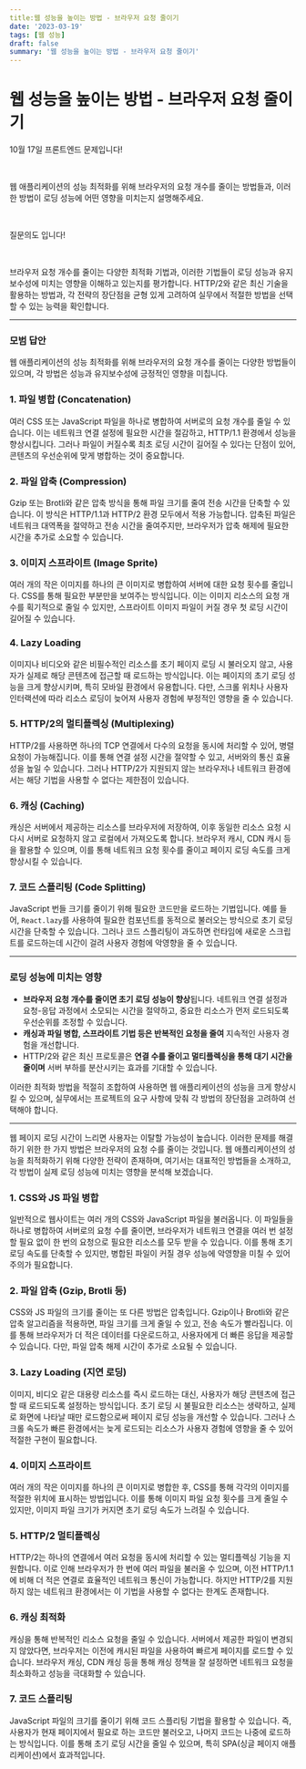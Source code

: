 ```yaml
---
title:웹 성능을 높이는 방법 - 브라우저 요청 줄이기
date: '2023-03-19'
tags: [웹 성능]
draft: false
summary: '웹 성능을 높이는 방법 - 브라우저 요청 줄이기'
---
```


# 웹 성능을 높이는 방법 - 브라우저 요청 줄이기

10월 17일 프론트엔드 문제입니다!

​

웹 애플리케이션의 성능 최적화를 위해 브라우저의 요청 개수를 줄이는 방법들과, 이러한 방법이 로딩 성능에 어떤 영향을 미치는지 설명해주세요.

​

질문의도 입니다!

​

브라우저 요청 개수를 줄이는 다양한 최적화 기법과, 이러한 기법들이 로딩 성능과 유지보수성에 미치는 영향을 이해하고 있는지를 평가합니다. HTTP/2와 같은 최신 기술을 활용하는 방법과, 각 전략의 장단점을 균형 있게 고려하여 실무에서 적절한 방법을 선택할 수 있는 능력을 확인합니다.

---

### 모범 답안

웹 애플리케이션의 성능 최적화를 위해 브라우저의 요청 개수를 줄이는 다양한 방법들이 있으며, 각 방법은 성능과 유지보수성에 긍정적인 영향을 미칩니다.

### 1. **파일 병합 (Concatenation)**

여러 CSS 또는 JavaScript 파일을 하나로 병합하여 서버로의 요청 개수를 줄일 수 있습니다. 이는 네트워크 연결 설정에 필요한 시간을 절감하고, HTTP/1.1 환경에서 성능을 향상시킵니다. 그러나 파일이 커질수록 최초 로딩 시간이 길어질 수 있다는 단점이 있어, 콘텐츠의 우선순위에 맞게 병합하는 것이 중요합니다.

### 2. **파일 압축 (Compression)**

Gzip 또는 Brotli와 같은 압축 방식을 통해 파일 크기를 줄여 전송 시간을 단축할 수 있습니다. 이 방식은 HTTP/1.1과 HTTP/2 환경 모두에서 적용 가능합니다. 압축된 파일은 네트워크 대역폭을 절약하고 전송 시간을 줄여주지만, 브라우저가 압축 해제에 필요한 시간을 추가로 소요할 수 있습니다.

### 3. **이미지 스프라이트 (Image Sprite)**

여러 개의 작은 이미지를 하나의 큰 이미지로 병합하여 서버에 대한 요청 횟수를 줄입니다. CSS를 통해 필요한 부분만을 보여주는 방식입니다. 이는 이미지 리소스의 요청 개수를 획기적으로 줄일 수 있지만, 스프라이트 이미지 파일이 커질 경우 첫 로딩 시간이 길어질 수 있습니다.

### 4. **Lazy Loading**

이미지나 비디오와 같은 비필수적인 리소스를 초기 페이지 로딩 시 불러오지 않고, 사용자가 실제로 해당 콘텐츠에 접근할 때 로드하는 방식입니다. 이는 페이지의 초기 로딩 성능을 크게 향상시키며, 특히 모바일 환경에서 유용합니다. 다만, 스크롤 위치나 사용자 인터랙션에 따라 리소스 로딩이 늦어져 사용자 경험에 부정적인 영향을 줄 수 있습니다.

### 5. **HTTP/2의 멀티플렉싱 (Multiplexing)**

HTTP/2를 사용하면 하나의 TCP 연결에서 다수의 요청을 동시에 처리할 수 있어, 병렬 요청이 가능해집니다. 이를 통해 연결 설정 시간을 절약할 수 있고, 서버와의 통신 효율성을 높일 수 있습니다. 그러나 HTTP/2가 지원되지 않는 브라우저나 네트워크 환경에서는 해당 기법을 사용할 수 없다는 제한점이 있습니다.

### 6. **캐싱 (Caching)**

캐싱은 서버에서 제공하는 리소스를 브라우저에 저장하여, 이후 동일한 리소스 요청 시 다시 서버로 요청하지 않고 로컬에서 가져오도록 합니다. 브라우저 캐시, CDN 캐시 등을 활용할 수 있으며, 이를 통해 네트워크 요청 횟수를 줄이고 페이지 로딩 속도를 크게 향상시킬 수 있습니다.

### 7. **코드 스플리팅 (Code Splitting)**

JavaScript 번들 크기를 줄이기 위해 필요한 코드만을 로드하는 기법입니다. 예를 들어, `React.lazy`를 사용하여 필요한 컴포넌트를 동적으로 불러오는 방식으로 초기 로딩 시간을 단축할 수 있습니다. 그러나 코드 스플리팅이 과도하면 런타임에 새로운 스크립트를 로드하는데 시간이 걸려 사용자 경험에 악영향을 줄 수 있습니다.

---

### 로딩 성능에 미치는 영향

- **브라우저 요청 개수를 줄이면 초기 로딩 성능이 향상**됩니다. 네트워크 연결 설정과 요청-응답 과정에서 소모되는 시간을 절약하고, 중요한 리소스가 먼저 로드되도록 우선순위를 조정할 수 있습니다.
- **캐싱과 파일 병합, 스프라이트 기법 등은 반복적인 요청을 줄여** 지속적인 사용자 경험을 개선합니다.
- HTTP/2와 같은 최신 프로토콜은 **연결 수를 줄이고 멀티플렉싱을 통해 대기 시간을 줄이며** 서버 부하를 분산시키는 효과를 기대할 수 있습니다.

이러한 최적화 방법을 적절히 조합하여 사용하면 웹 애플리케이션의 성능을 크게 향상시킬 수 있으며, 실무에서는 프로젝트의 요구 사항에 맞춰 각 방법의 장단점을 고려하여 선택해야 합니다.

---

웹 페이지 로딩 시간이 느리면 사용자는 이탈할 가능성이 높습니다. 이러한 문제를 해결하기 위한 한 가지 방법은 브라우저의 요청 수를 줄이는 것입니다. 웹 애플리케이션의 성능을 최적화하기 위해 다양한 전략이 존재하며, 여기서는 대표적인 방법들을 소개하고, 각 방법이 실제 로딩 성능에 미치는 영향을 분석해 보겠습니다.

### 1. **CSS와 JS 파일 병합**

일반적으로 웹사이트는 여러 개의 CSS와 JavaScript 파일을 불러옵니다. 이 파일들을 하나로 병합하여 서버로의 요청 수를 줄이면, 브라우저가 네트워크 연결을 여러 번 설정할 필요 없이 한 번의 요청으로 필요한 리소스를 모두 받을 수 있습니다. 이를 통해 초기 로딩 속도를 단축할 수 있지만, 병합된 파일이 커질 경우 성능에 악영향을 미칠 수 있어 주의가 필요합니다.

### 2. **파일 압축 (Gzip, Brotli 등)**

CSS와 JS 파일의 크기를 줄이는 또 다른 방법은 압축입니다. Gzip이나 Brotli와 같은 압축 알고리즘을 적용하면, 파일 크기를 크게 줄일 수 있고, 전송 속도가 빨라집니다. 이를 통해 브라우저가 더 적은 데이터를 다운로드하고, 사용자에게 더 빠른 응답을 제공할 수 있습니다. 다만, 파일 압축 해제 시간이 추가로 소요될 수 있습니다.

### 3. **Lazy Loading (지연 로딩)**

이미지, 비디오 같은 대용량 리소스를 즉시 로드하는 대신, 사용자가 해당 콘텐츠에 접근할 때 로드되도록 설정하는 방식입니다. 초기 로딩 시 불필요한 리소스는 생략하고, 실제로 화면에 나타날 때만 로드함으로써 페이지 로딩 성능을 개선할 수 있습니다. 그러나 스크롤 속도가 빠른 환경에서는 늦게 로드되는 리소스가 사용자 경험에 영향을 줄 수 있어 적절한 구현이 필요합니다.

### 4. **이미지 스프라이트**

여러 개의 작은 이미지를 하나의 큰 이미지로 병합한 후, CSS를 통해 각각의 이미지를 적절한 위치에 표시하는 방법입니다. 이를 통해 이미지 파일 요청 횟수를 크게 줄일 수 있지만, 이미지 파일 크기가 커지면 초기 로딩 속도가 느려질 수 있습니다.

### 5. **HTTP/2 멀티플렉싱**

HTTP/2는 하나의 연결에서 여러 요청을 동시에 처리할 수 있는 멀티플렉싱 기능을 지원합니다. 이로 인해 브라우저가 한 번에 여러 파일을 불러올 수 있으며, 이전 HTTP/1.1에 비해 더 적은 연결로 효율적인 네트워크 통신이 가능합니다. 하지만 HTTP/2를 지원하지 않는 네트워크 환경에서는 이 기법을 사용할 수 없다는 한계도 존재합니다.

### 6. **캐싱 최적화**

캐싱을 통해 반복적인 리소스 요청을 줄일 수 있습니다. 서버에서 제공한 파일이 변경되지 않았다면, 브라우저는 이전에 캐시된 파일을 사용하여 빠르게 페이지를 로드할 수 있습니다. 브라우저 캐싱, CDN 캐싱 등을 통해 캐싱 정책을 잘 설정하면 네트워크 요청을 최소화하고 성능을 극대화할 수 있습니다.

### 7. **코드 스플리팅**

JavaScript 파일의 크기를 줄이기 위해 코드 스플리팅 기법을 활용할 수 있습니다. 즉, 사용자가 현재 페이지에서 필요로 하는 코드만 불러오고, 나머지 코드는 나중에 로드하는 방식입니다. 이를 통해 초기 로딩 시간을 줄일 수 있으며, 특히 SPA(싱글 페이지 애플리케이션)에서 효과적입니다.
